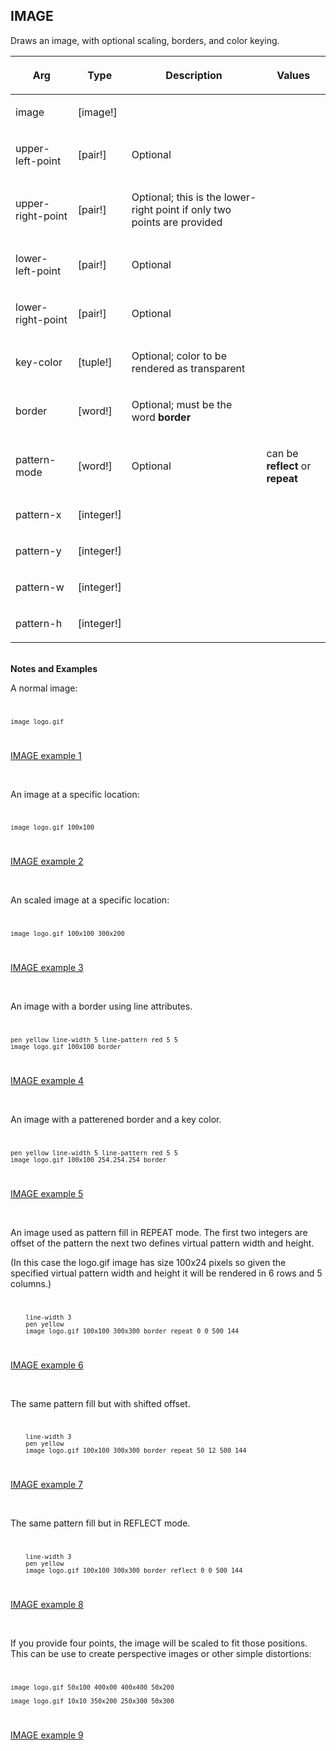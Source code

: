 == IMAGE== 

Draws an image, with optional scaling, borders, and color keying.

{| cellspacing="1" cellpadding="4" border="0" style="background: black; color: black"
! bgcolor="silver" | Arg 
! bgcolor="silver" | Type 
! bgcolor="silver" | Description
! bgcolor="silver" | Values
|- 
| bgcolor="white" | image
| bgcolor="white" | [image!]
| bgcolor="white" | 
| bgcolor="white" | 
|- 
| bgcolor="white" | upper-left-point
| bgcolor="white" | [pair!]
| bgcolor="white" | Optional
| bgcolor="white" | 
|- 
| bgcolor="white" | upper-right-point
| bgcolor="white" | [pair!]
| bgcolor="white" | Optional; this is the lower-right point if only two points are provided
| bgcolor="white" | 
|- 
| bgcolor="white" | lower-left-point
| bgcolor="white" | [pair!]
| bgcolor="white" | Optional
| bgcolor="white" | 
|- 
| bgcolor="white" | lower-right-point
| bgcolor="white" | [pair!]
| bgcolor="white" | Optional
| bgcolor="white" | 
|- 
| bgcolor="white" | key-color
| bgcolor="white" | [tuple!]
| bgcolor="white" | Optional; color to be rendered as transparent
| bgcolor="white" | 
|- 
| bgcolor="white" | border
| bgcolor="white" | [word!]
| bgcolor="white" | Optional; must be the word '''border'''
| bgcolor="white" | 
|- 
| bgcolor="white" | pattern-mode
| bgcolor="white" | [word!]
| bgcolor="white" | Optional
| bgcolor="white" | can be '''reflect''' or '''repeat'''
|- 
| bgcolor="white" | pattern-x
| bgcolor="white" | [integer!]
| bgcolor="white" | 
| bgcolor="white" | 
|- 
| bgcolor="white" | pattern-y
| bgcolor="white" | [integer!]
| bgcolor="white" | 
| bgcolor="white" | 
|- 
| bgcolor="white" | pattern-w
| bgcolor="white" | [integer!]
| bgcolor="white" | 
| bgcolor="white" | 
|- 
| bgcolor="white" | pattern-h
| bgcolor="white" | [integer!]
| bgcolor="white" | 
| bgcolor="white" | 
|}
<br>'''Notes and Examples'''
<p>A normal image:</p>
<code><pre>
image logo.gif
</pre></code>
[[images/IMAGE-1.png|IMAGE example 1]]

<br>
<p>An image at a specific location:</p>
<code><pre>
image logo.gif 100x100
</pre></code>
[[images/IMAGE-2.png|IMAGE example 2]]

<br>
<p>An scaled image at a specific location:</p>
<code><pre>
image logo.gif 100x100 300x200
</pre></code>
[[images/IMAGE-3.png|IMAGE example 3]]

<br>
<p>An image with a border using line attributes.</p>
<code><pre>
pen yellow line-width 5 line-pattern red 5 5
image logo.gif 100x100 border
</pre></code>
[[images/IMAGE-4.png|IMAGE example 4]]

<br>
<p>An image with a patterened border and a key color.</p>
<code><pre>
pen yellow line-width 5 line-pattern red 5 5
image logo.gif 100x100 254.254.254 border
</pre></code>
[[images/IMAGE-5.png|IMAGE example 5]]

<br>
<p>An image used as pattern fill in REPEAT mode. The first two integers are offset of the pattern the next two defines virtual pattern width and height.</p>
<p>(In this case the logo.gif image has size 100x24 pixels so given the specified virtual pattern width and height it will be rendered in 6 rows and 5 columns.)</p>
<code><pre>
	line-width 3
	pen yellow
	image logo.gif 100x100 300x300 border repeat 0 0 500 144
</pre></code>
[[images/IMAGE-6.png|IMAGE example 6]]

<br>
<p>The same pattern fill but with shifted offset.</p>
<code><pre>
	line-width 3
	pen yellow
	image logo.gif 100x100 300x300 border repeat 50 12 500 144
</pre></code>
[[images/IMAGE-7.png|IMAGE example 7]]

<br>
<p>The same pattern fill but in REFLECT mode.</p>
<code><pre>
	line-width 3
	pen yellow
	image logo.gif 100x100 300x300 border reflect 0 0 500 144
</pre></code>
[[images/IMAGE-8.png|IMAGE example 8]]

<br>
<p>If you provide four points, the image will be scaled to
fit those positions. This can be use to create perspective
images or other simple distortions:</p>
<code><pre>
image logo.gif 50x100 400x00 400x400 50x200

image logo.gif 10x10 350x200 250x300 50x300
</pre></code>
[[images/IMAGE-9.png|IMAGE example 9]]

<br>